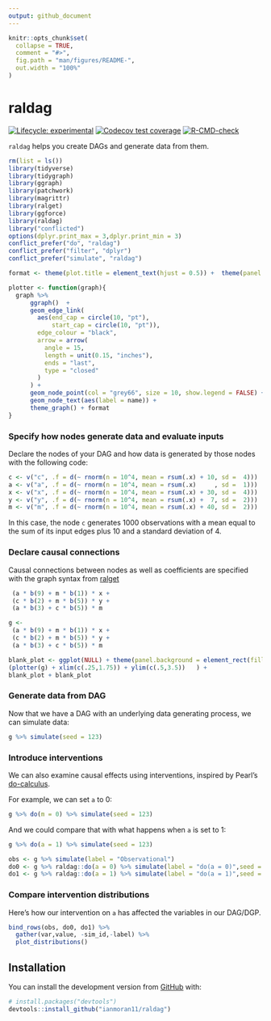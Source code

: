 ```yaml
---
output: github_document
---
```


<!-- README.md is generated from README.Rmd. Please edit that file -->

```r
knitr::opts_chunk$set(
  collapse = TRUE,
  comment = "#>",
  fig.path = "man/figures/README-",
  out.width = "100%"
)
```

# raldag

<!-- badges: start -->
[![Lifecycle: experimental](https://img.shields.io/badge/lifecycle-experimental-orange.svg)](https://lifecycle.r-lib.org/articles/stages.html#experimental)
[![Codecov test coverage](https://codecov.io/gh/ianmoran11/raldag/branch/master/graph/badge.svg)](https://codecov.io/gh/ianmoran11/raldag?branch=master)
[![R-CMD-check](https://github.com/ianmoran11/raldag/workflows/R-CMD-check/badge.svg)](https://github.com/ianmoran11/raldag/actions)
<!-- badges: end -->

`raldag` helps you create DAGs and generate data from them. 

```r
rm(list = ls())
library(tidyverse)
library(tidygraph)
library(ggraph)
library(patchwork)
library(magrittr)
library(ralget)
library(ggforce)
library(raldag)
library("conflicted")
options(dplyr.print_max = 3,dplyr.print_min = 3)
conflict_prefer("do", "raldag")
conflict_prefer("filter", "dplyr")
conflict_prefer("simulate", "raldag")
```

```r
format <- theme(plot.title = element_text(hjust = 0.5)) +  theme(panel.background = element_rect(fill = rgb(.95,.95,.95,1),color = NA)) 

plotter <- function(graph){
  graph %>% 
      ggraph()  +
      geom_edge_link(
        aes(end_cap = circle(10, "pt"),
            start_cap = circle(10, "pt")),
        edge_colour = "black",
        arrow = arrow(
          angle = 15,
          length = unit(0.15, "inches"),
          ends = "last",
          type = "closed"
        )
      ) +
      geom_node_point(col = "grey66", size = 10, show.legend = FALSE) +
      geom_node_text(aes(label = name)) +
      theme_graph() + format 
}

```

### Specify how nodes generate data and evaluate inputs

Declare the nodes of your DAG and how data is generated by those nodes with the following code:

```r
c <- v("c", .f = d(~ rnorm(n = 10^4, mean = rsum(.x) + 10, sd =  4)))
a <- v("a", .f = d(~ rnorm(n = 10^4, mean = rsum(.x)     , sd =  1)))
x <- v("x", .f = d(~ rnorm(n = 10^4, mean = rsum(.x) + 30, sd =  4)))
y <- v("y", .f = d(~ rnorm(n = 10^4, mean = rsum(.x) +  7, sd =  2)))
m <- v("m", .f = d(~ rnorm(n = 10^4, mean = rsum(.x) + 40, sd =  2)))
```

In this case, the node `c` generates 1000 observations with a mean equal to the sum of its input edges plus 10 and a standard deviation of 4.  

### Declare causal connections

Causal connections between nodes as well as coefficients are specified with the graph syntax from [ralget](https://github.com/ianmoran11/ralget)

```r
 (a * b(9) + m * b(1)) * x +
 (c * b(2) + m * b(5)) * y +
 (a * b(3) + c * b(5)) * m
```

```r
g <-
 (a * b(9) + m * b(1)) * x +
 (c * b(2) + m * b(5)) * y +
 (a * b(3) + c * b(5)) * m

blank_plot <- ggplot(NULL) + theme(panel.background = element_rect(fill = 'white', colour = 'white'))
(plotter(g) + xlim(c(.25,1.75)) + ylim(c(.5,3.5))   ) +
blank_plot + blank_plot
```

### Generate data from DAG

Now that we have a DAG with an underlying data generating process, we can simulate data:

```r
g %>% simulate(seed = 123)
```

### Introduce interventions

We can also examine causal effects using interventions, inspired by Pearl's [do-calculus](https://en.wikipedia.org/wiki/Causal_model#Do_calculus).

For example, we can set `a` to 0:
```r
g %>% do(m = 0) %>% simulate(seed = 123)
```

And we could compare that with what happens when `a` is set to 1:
```r
g %>% do(a = 1) %>% simulate(seed = 123)
```

```r
obs <- g %>% simulate(label = "Observational")
do0 <- g %>% raldag::do(a = 0) %>% simulate(label = "do(a = 0)",seed = 1)
do1 <- g %>% raldag::do(a = 1) %>% simulate(label = "do(a = 1)",seed = 1)
```

### Compare intervention distributions

Here's how our intervention on `a` has affected the variables in our DAG/DGP.
```r
bind_rows(obs, do0, do1) %>% 
  gather(var,value, -sim_id,-label) %>%
  plot_distributions()
```

## Installation
You can install the development version from [GitHub](https://github.com/) with:
``` r
# install.packages("devtools")
devtools::install_github("ianmoran11/raldag")
```
